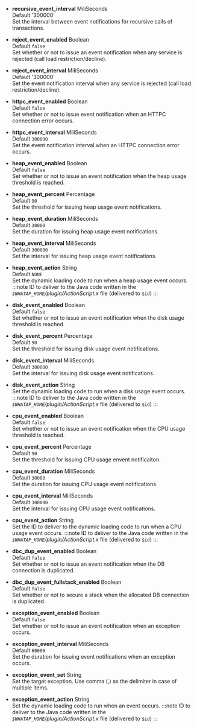 -   **recursive_event_interval** <span class='type'>MiliSeconds</span><br/>
    Default '300000'<br/>
    Set the interval between event notifications for recursive calls of transactions.

-   **reject_event_enabled** <span class='type'>Boolean</span><br/>
    Default `false`<br/>
    Set whether or not to issue an event notification when any service is rejected (call load restriction/decline).

-   **reject_event_interval** <span class='type'>MiliSeconds</span><br/>
    Default '300000'<br/>
    Set the event notification interval when any service is rejected (call load restriction/decline).

-   **httpc_event_enabled** <span class='type'>Boolean</span><br/>
    Default `false`<br/>
    Set whether or not to issue event notification when an HTTPC connection error occurs.

-   **httpc_event_interval** <span class='type'>MiliSeconds</span><br/>
    Default `300000`<br/>
    Set the event notification interval when an HTTPC connection error occurs.

-   **heap_event_enabled** <span class='type'>Boolean</span><br/>
    Default `false`<br/>
    Set whether or not to issue an event notification when the heap usage threshold is reached.

-   **heap_event_percent** <span class='type'>Percentage</span><br/>
    Default `90`<br/>
    Set the threshold for issuing heap usage event notifications.

-   **heap_event_duration** <span class='type'>MiliSeconds</span><br/>
    Default `30000`<br/>
    Set the duration for issuing heap usage event notifications.

-   **heap_event_interval** <span class='type'>MiliSeconds</span><br/>
    Default `300000`<br/>
    Set the interval for issuing heap usage event notifications.

-   **heap_event_action** <span class='type'>String</span><br/>
        Default `NONE`<br/>
        Set the dynamic loading code to run when a heap usage event occurs.
    :::note
    ID to deliver to the Java code written in the _`$WHATAP_HOME`/plugin/ActionScript.x_ file (delivered to `$id`)
    :::

-   **disk_event_enabled** <span class='type'>Boolean</span><br/>
    Default `false`<br/>
    Set whether or not to issue an event notification when the disk usage threshold is reached.

-   **disk_event_percent** <span class='type'>Percentage</span><br/>
    Default `90`<br/>
    Set the threshold for issuing disk usage event notifications.

-   **disk_event_interval** <span class='type'>MiliSeconds</span><br/>
    Default `300000`<br/>
    Set the interval for issuing disk usage event notifications.

-   **disk_event_action** <span class='type'>String</span><br/>
        Set the dynamic loading code to run when a disk usage event occurs.
    :::note
    ID to deliver to the Java code written in the _`$WHATAP_HOME`/plugin/ActionScript.x_ file (delivered to `$id`)
    :::

-   **cpu_event_enabled** <span class='type'>Boolean</span><br/>
    Default `false`<br/>
    Set whether or not to issue an event notification when the CPU usage threshold is reached.

-   **cpu_event_percent** <span class='type'>Percentage</span><br/>
    Default `90`<br/>
    Set the threshold for issuing CPU usage envent notificaiton.

-   **cpu_event_duration** <span class='type'>MiliSeconds</span><br/>
    Default `30000`<br/>
    Set the duration for issuing CPU usage event notifications.

-   **cpu_event_interval** <span class='type'>MiliSeconds</span><br/>
    Default `300000`<br/>
    Set the interval for issuing CPU usage event notifications.

-   **cpu_event_action** <span class='type'>String</span><br/>
        Set the ID to deliver to the dynamic loading code to run when a CPU usage event occurs.
    :::note
    ID to deliver to the Java code written in the _`$WHATAP_HOME`/plugin/ActionScript.x_ file (delivered to `$id`)
    :::

-   **dbc_dup_event_enabled** <span class='type'>Boolean</span><br/>
    Default `false`<br/>
    Set whether or not to issue an event notification when the DB connection is duplicated.

-   **dbc_dup_event_fullstack_enabled** <span class='type'>Boolean</span><br/>
    Default `false`<br/>
    Set whether or not to secure a stack when the allocated DB connection is duplicated.

-   **exception_event_enabled** <span class='type'>Boolean</span><br/>
    Default `false`<br/>
    Set whether or not to issue an event notification when an exception occurs.

-   **exception_event_interval** <span class='type'>MiliSeconds</span><br/>
    Default `60000`<br/>
    Set the duration for issuing event notifications when an exception occurs.

-   **exception_event_set** <span class='type'>String</span><br/>
    Set the target exception. Use comma (,) as the delimiter in case of multiple items.

-   **exception_event_action** <span class='type'>String</span><br/>
         Set the dynamic loading code to run when an event occurs.
    :::note
    ID to deliver to the Java code written in the _`$WHATAP_HOME`/plugin/ActionScript.x_ file (delivered to `$id`) 
    :::

